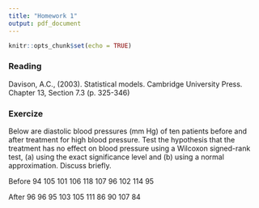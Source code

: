 ```yaml
---
title: "Homework 1"
output: pdf_document
---
```


```r
knitr::opts_chunk$set(echo = TRUE)
```

### Reading

Davison, A.C., (2003). Statistical models. Cambridge University Press. Chapter 13, Section 7.3 (p. 325-346)

### Exercize

Below are diastolic blood pressures (mm Hg) of ten patients before and after treatment for high blood pressure. Test the hypothesis that the treatment has no effect on blood pressure using a Wilcoxon signed-rank test, (a) using the exact significance level and (b) using a
normal approximation. Discuss briefly.

Before 94 105 101 106 118 107 96 102 114 95

After 96 96 95 103 105 111 86 90 107 84